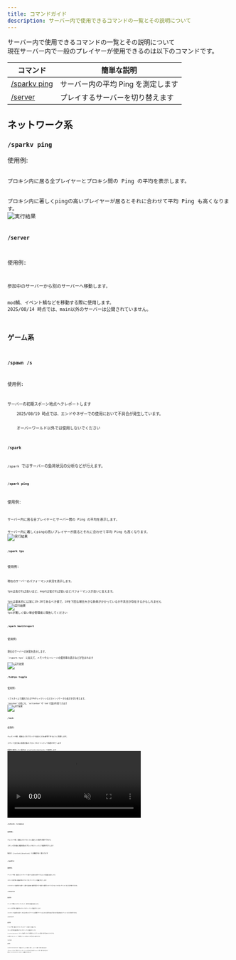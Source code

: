 ```yaml
---
title: コマンドガイド
description: サーバー内で使用できるコマンドの一覧とその説明について
---
```



サーバー内で使用できるコマンドの一覧とその説明について<br/>
現在サーバー内で一般のプレイヤーが使用できるのは以下のコマンドです。

| コマンド                     | 簡単な説明                         |
| ---------------------------- | ---------------------------------- |
| [/sparkv ping](#sparkv-ping) | サーバー内の平均 Ping を測定します |
| [/server](#server)           | プレイするサーバーを切り替えます   |

## ネットワーク系

### `/sparkv ping`

使用例:

<Code code="/sparkv ping" />
プロキシ内に居る全プレイヤーとプロキシ間の Ping の平均を表示します。
<br />
プロキシ内に著しくpingの高いプレイヤーが居るとそれに合わせて平均 Ping も高くなります。
<Image src={sparkvPingOutputImage} alt="実行結果" />

### `/server`

使用例:

<Code code="/server main" />
参加中のサーバーから別のサーバーへ移動します。
<br />
mod鯖、イベント鯖などを移動する際に使用します。
<Aside>2025/08/14 時点では、main以外のサーバーは公開されていません。</Aside>

## ゲーム系

### `/spawn` `/s`

使用例:

<Code code="/s" />
サーバーの初期スポーン地点へテレポートします
<Aside type="caution">
    2025/08/19 時点では、エンドやネザーでの使用において不具合が発生しています。
    <br />
    オーバーワールド以外では使用しないでください
</Aside>

### `/spark`

`/spark` ではサーバーの負荷状況の分析などが行えます。

#### `/spark ping`

使用例:

<Code code="/spark ping" />
サーバー内に居る全プレイヤーとサーバー間の Ping の平均を表示します。
<br />
サーバー内に著しくpingの高いプレイヤーが居るとそれに合わせて平均 Ping も高くなります。
<Image src={sparkPingOutputImage} alt="実行結果" />

#### `/spark tps`

使用例:

<Code code="/spark tps" />
現在のサーバーのパフォーマンス状況を表示します。
<br />
tpsは高ければ高いほど、msptは低ければ低いほどパフォーマンスが良いと言えます。
<br />
tpsは基本的には常に19-20であるべき値で、10を下回る場合大きな負荷がかかっているか不具合が存在するかもしれません
<Image src={sparkTpsOutputImage} alt="実行結果" />
<Aside>tpsが著しく低い場合管理者に報告してください</Aside>

#### `/spark healthreport`

使用例:

<Code code="/spark healthreport" />
現在のサーバーの状態を表示します。 <br />
`/spark tps` に加えて、メモリやストレージの使用率の表示などが含まれます

<Image src={sparkHealthreportOutputImage} alt="実行結果" />

### `/tabtps toggle`

使用例:

<Code code="/tabtps toggle bossbar" />
リアルタイムで更新されるTPSやレイテンシなどのインジケータの表示を切り替えます。 <br />
`bossbar`の他にも、`actionbar`や`tab`引数が利用できます
<Image src={tabtpsToggleOutputImage} alt="実行結果" />

### `/lock`

使用例:

<Code code="/lock" />
チェストや樽、看板などのブロックを自分にのみ使用できるように保護します。
<br />
コマンド実行後に保護対象のブロックをクリックして保護が完了します
<br />
保護を解除したい場合は [/unlock](#unlock) を使用します
<video
    src="https://static.mets-server.com/assets/lock-output.mp4"
    autoplay
    loop
    muted
></video>

### `/unlock` `/cremove`

使用例:

<Code code="/unlock" />
チェストや樽、看板などのブロックに設定した保護を削除できます。
<br />
コマンド実行後に保護対象のブロックをクリックして保護が完了します
<br />

<Aside type="caution">後述の [/cunlock](#cunlock) とは機能が全く異なります</Aside>

### `/cpublic`

使用例:

<Code code="/cpublic" />
チェストや樽、看板などのブロックに誰でも自由に使用できるような保護を追加します。
<br />
コマンド実行後に保護対象のブロックをクリックして保護が完了します
<br />
このコマンドを使用する事で、誰でも自由に使用可能でかつ誰かに勝手にロックされることのないチェストなどを作成できます。

### `/cdonation`

使用例:

<Code code="/cdonation" />
チェストや樽などのブロックに対して、寄付用の保護を追加します。
<br />
コマンド実行後に保護対象のブロックをクリックして保護が完了します
<br />
このコマンドを使用する事で、持ち主以外の人がアイテムを閲覧やアイテムを入れる事が出来るが取り出す事は出来ないチェストなどを作成できます。

### `/cpassword`

使用例:

<Code code="/cpassword inko_kawaii_1234" />
チェストや樽、看板などのブロックをパスワードを使用して保護します。
<br />
コマンド実行後に保護対象のブロックをクリックして保護が完了します
<br />
[/cunlock](#cunlock) コマンドを使用してロックを解除することでチェストを開ける事が出来るようになります。
<br />
その場にいないプレイヤーや仲間とチェストを共有したい場合などに使用できます

### `/cunlock`

使用例:

<Code code="/cunlock inko_kawaii_1234" />
[/cpassword](#cpassword) で保護されたチェストを開けたい場合、パスワードを使用して開ける事が出来ます。
<br />
一度パスワードを入力して開けたチェストはサーバーに入り直さない限り次回からパスワード無しで開ける事が出来ます

<Aside type="caution">前述の [/unlock](#unlock-cremove) とは機能が全く異なります</Aside>